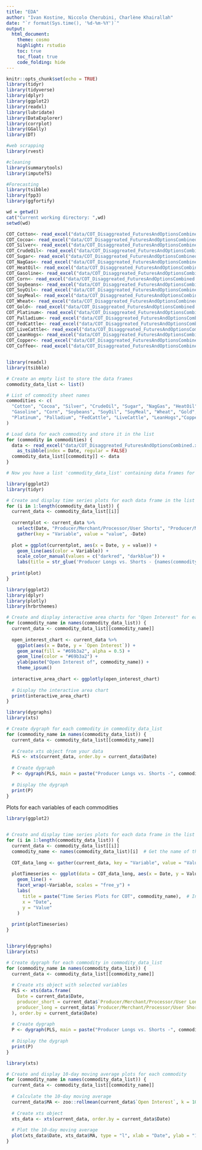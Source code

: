 ```yaml
---
title: "EDA"
author: "Ivan Kostine, Niccolo Cherubini, Charlène Khairallah"
date: "`r format(Sys.time(), '%d-%m-%Y')`"
output: 
  html_document:
    theme: cosmo
    highlight: rstudio
    toc: true
    toc_float: true
    code_folding: hide
---
```


```r
knitr::opts_chunk$set(echo = TRUE)
library(tidyr)
library(tidyverse)
library(dplyr)
library(ggplot2)
library(readxl)
library(lubridate)
library(DataExplorer)
library(corrplot)
library(GGally)
library(DT)

#web scrapping
library(rvest)

#cleaning 
library(summarytools)
library(imputeTS)

#Forecasting 
library(tsibble)
library(fpp3)
library(ggfortify)

wd = getwd()
cat("Current working directory: ",wd)
setwd(wd)

COT_Cotton<- read_excel("data/COT_Disaggreated_FuturesAndOptionsCombined.xlsx", sheet="Cotton") %>% as_tsibble(index= Date, regular=FALSE)
COT_Cocoa<- read_excel("data/COT_Disaggreated_FuturesAndOptionsCombined.xlsx", sheet="Cocoa") %>% as_tsibble(index= Date, regular=FALSE)
COT_Silver<- read_excel("data/COT_Disaggreated_FuturesAndOptionsCombined.xlsx", sheet="Silver") %>% as_tsibble(index= Date, regular=FALSE)
COT_CrudeOil<- read_excel("data/COT_Disaggreated_FuturesAndOptionsCombined.xlsx", sheet="CrudeOil") %>% as_tsibble(index= Date, regular=FALSE)
COT_Sugar<- read_excel("data/COT_Disaggreated_FuturesAndOptionsCombined.xlsx", sheet="Sugar") %>% as_tsibble(index= Date, regular=FALSE)
COT_NagGas<- read_excel("data/COT_Disaggreated_FuturesAndOptionsCombined.xlsx", sheet="NagGas") %>% as_tsibble(index= Date, regular=FALSE)
COT_HeatOil<- read_excel("data/COT_Disaggreated_FuturesAndOptionsCombined.xlsx", sheet="HeatOil") %>% as_tsibble(index= Date, regular=FALSE)
COT_Gasoline<- read_excel("data/COT_Disaggreated_FuturesAndOptionsCombined.xlsx", sheet="Gasoline") %>% as_tsibble(index= Date, regular=FALSE)
COT_Corn<- read_excel("data/COT_Disaggreated_FuturesAndOptionsCombined.xlsx", sheet="Corn") %>% as_tsibble(index= Date, regular=FALSE)
COT_Soybeans<- read_excel("data/COT_Disaggreated_FuturesAndOptionsCombined.xlsx", sheet="Soybeans") %>% as_tsibble(index= Date, regular=FALSE)
COT_SoyOil<- read_excel("data/COT_Disaggreated_FuturesAndOptionsCombined.xlsx", sheet="SoyOil") %>% as_tsibble(index= Date, regular=FALSE)
COT_SoyMeal<- read_excel("data/COT_Disaggreated_FuturesAndOptionsCombined.xlsx", sheet="SoyMeal") %>% as_tsibble(index= Date, regular=FALSE)
COT_Wheat<- read_excel("data/COT_Disaggreated_FuturesAndOptionsCombined.xlsx", sheet="Wheat") %>% as_tsibble(index= Date, regular=FALSE)
COT_Gold<- read_excel("data/COT_Disaggreated_FuturesAndOptionsCombined.xlsx", sheet="Gold") %>% as_tsibble(index= Date, regular=FALSE)
COT_Platinum<- read_excel("data/COT_Disaggreated_FuturesAndOptionsCombined.xlsx", sheet="Platinum") %>% as_tsibble(index= Date, regular=FALSE)
COT_Palladium<- read_excel("data/COT_Disaggreated_FuturesAndOptionsCombined.xlsx", sheet="Palladium") %>% as_tsibble(index= Date, regular=FALSE)
COT_FedCattle<- read_excel("data/COT_Disaggreated_FuturesAndOptionsCombined.xlsx", sheet="FedCattle") %>% as_tsibble(index= Date, regular=FALSE)
COT_LiveCattle<- read_excel("data/COT_Disaggreated_FuturesAndOptionsCombined.xlsx", sheet="LiveCattle") %>% as_tsibble(index= Date, regular=FALSE)
COT_LeanHogs<- read_excel("data/COT_Disaggreated_FuturesAndOptionsCombined.xlsx", sheet="LeanHogs") %>% as_tsibble(index= Date, regular=FALSE)
COT_Copper<- read_excel("data/COT_Disaggreated_FuturesAndOptionsCombined.xlsx", sheet="Copper") %>% as_tsibble(index= Date, regular=FALSE)
COT_Coffee<- read_excel("data/COT_Disaggreated_FuturesAndOptionsCombined.xlsx", sheet="Coffee") %>% as_tsibble(index= Date, regular=FALSE)



```

```r
library(readxl)
library(tsibble)

# Create an empty list to store the data frames
commodity_data_list <- list()

# List of commodity sheet names
commodities <- c(
  "Cotton", "Cocoa", "Silver", "CrudeOil", "Sugar", "NagGas", "HeatOil",
  "Gasoline", "Corn", "Soybeans", "SoyOil", "SoyMeal", "Wheat", "Gold",
  "Platinum", "Palladium", "FedCattle", "LiveCattle", "LeanHogs","Copper", "Coffee"
)

# Load data for each commodity and store it in the list
for (commodity in commodities) {
  data <- read_excel("data/COT_Disaggreated_FuturesAndOptionsCombined.xlsx", sheet = commodity) %>%
    as_tsibble(index = Date, regular = FALSE)
  commodity_data_list[[commodity]] <- data
}

# Now you have a list 'commodity_data_list' containing data frames for each commodity

```


```r

library(ggplot2)
library(tidyr)

# Create and display time series plots for each data frame in the list
for (i in 1:length(commodity_data_list)) {
  current_data <- commodity_data_list[[i]]
  
  currentplot <- current_data %>% 
    select(Date, "Producer/Merchant/Processor/User Shorts", "Producer/Merchant/Processor/User Longs") %>% 
    gather(key = "Variable", value = "value", -Date)
  
  plot = ggplot(currentplot, aes(x = Date, y = value)) + 
    geom_line(aes(color = Variable)) + 
    scale_color_manual(values = c("darkred", "darkblue")) +
    labs(title = str_glue('Producer Longs vs. Shorts - {names(commodity_data_list)[i]}'))
  
  print(plot)
}


```


```r
library(ggplot2)
library(dplyr)
library(plotly)
library(hrbrthemes)

# Create and display interactive area charts for "Open Interest" for each commodity
for (commodity_name in names(commodity_data_list)) {
  current_data <- commodity_data_list[[commodity_name]]
  
  open_interest_chart <- current_data %>%
    ggplot(aes(x = Date, y = `Open Interest`)) +
    geom_area(fill = "#69b3a2", alpha = 0.5) +
    geom_line(color = "#69b3a2") +
    ylab(paste("Open Interest of", commodity_name)) +
    theme_ipsum()
    
  interactive_area_chart <- ggplotly(open_interest_chart)
  
  # Display the interactive area chart
  print(interactive_area_chart)
}


```


```r
library(dygraphs)
library(xts)

# Create dygraph for each commodity in commodity_data_list
for (commodity_name in names(commodity_data_list)) {
  current_data <- commodity_data_list[[commodity_name]]
  
  # Create xts object from your data
  PLS <- xts(current_data, order.by = current_data$Date)
  
  # Create dygraph
  P <- dygraph(PLS, main = paste("Producer Longs vs. Shorts -", commodity_name))
  
  # Display the dygraph
  print(P)
}


```

Plots for each variables of each commodities
```r

library(ggplot2)


# Create and display time series plots for each data frame in the list
for (i in 1:length(commodity_data_list)) {
  current_data <- commodity_data_list[[i]]
  commodity_name <- names(commodity_data_list)[i]  # Get the name of the commodity
  
  COT_data_long <- gather(current_data, key = "Variable", value = "Value", -Date)
  
  plotTimeseries <- ggplot(data = COT_data_long, aes(x = Date, y = Value)) +
    geom_line() +
    facet_wrap(~Variable, scales = "free_y") +
    labs(
      title = paste("Time Series Plots for COT", commodity_name),  # Include commodity name in the title
      x = "Date",
      y = "Value"
    )
  
  print(plotTimeseries)
}



```



```r
library(dygraphs)
library(xts)

# Create dygraph for each commodity in commodity_data_list
for (commodity_name in names(commodity_data_list)) {
  current_data <- commodity_data_list[[commodity_name]]
  
  # Create xts object with selected variables
  PLS <- xts(data.frame(
    Date = current_data$Date,
    producer_short = current_data$`Producer/Merchant/Processor/User Longs`,
    producer_long = current_data$`Producer/Merchant/Processor/User Shorts`
  ), order.by = current_data$Date)
  
  # Create dygraph
  P <- dygraph(PLS, main = paste("Producer Longs vs. Shorts -", commodity_name))
  
  # Display the dygraph
  print(P)
}

```


```r

library(xts)

# Create and display 10-day moving average plots for each commodity
for (commodity_name in names(commodity_data_list)) {
  current_data <- commodity_data_list[[commodity_name]]
  
  # Calculate the 10-day moving average
  current_data$MA <- zoo::rollmean(current_data$`Open Interest`, k = 10, fill = NA)
  
  # Create xts object
  xts_data <- xts(current_data, order.by = current_data$Date)
  
  # Plot the 10-day moving average
  plot(xts_data$Date, xts_data$MA, type = "l", xlab = "Date", ylab = "10-Day Moving Average", main = paste("10-Day Moving Average -", commodity_name))
}



```







